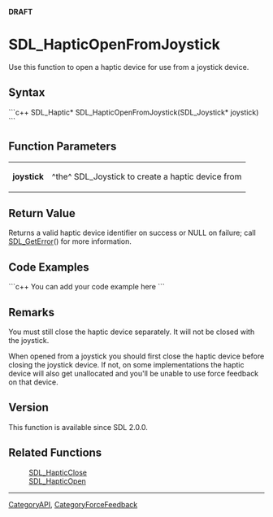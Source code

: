 <!-- pragma section-numbers off -->
<!-- pragma camelcase off -->
'''DRAFT'''

= SDL_HapticOpenFromJoystick =
Use this function to open a haptic device for use from a joystick device.


== Syntax ==
```c++
SDL_Haptic* SDL_HapticOpenFromJoystick(SDL_Joystick* joystick)
```

== Function Parameters ==
{|
|'''joystick'''
|^the^ SDL_Joystick to create a haptic device from
|}

== Return Value ==
Returns a valid haptic device identifier on success or NULL on failure; call [[SDL_GetError]]() for more information.

== Code Examples ==
```c++
You can add your code example here
```

== Remarks ==
You must still close the haptic device separately. It will not be closed with the joystick.

When opened from a joystick you should first close the haptic device before closing the joystick device. If not, on some implementations the haptic device will also get unallocated and you'll be unable to use force feedback on that device.

== Version ==
This function is available since SDL 2.0.0.

== Related Functions ==
:[[SDL_HapticClose]]
:[[SDL_HapticOpen]]

----
[[CategoryAPI]], [[CategoryForceFeedback]]
